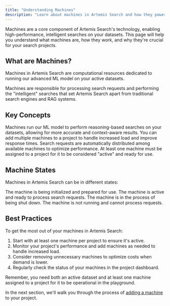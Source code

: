 ```yaml
---
title: "Understanding Machines"
description: "Learn about machines in Artemis Search and how they power your intelligent searches"
---
```


Machines are a core component of Artemis Search's technology, enabling high-performance, intelligent searches on your datasets. This page will help you understand what machines are, how they work, and why they're crucial for your search projects.

## What are Machines?

<Note>
Machines in Artemis Search are computational resources dedicated to running our advanced ML model on your active datasets.
</Note>

Machines are responsible for processing search requests and performing the "intelligent" searches that set Artemis Search apart from traditional search engines and RAG systems.

## Key Concepts

<AccordionGroup>
  <Accordion title="Purpose" icon="bullseye">
    Machines run our ML model to perform reasoning-based searches on your datasets, allowing for more accurate and context-aware results.
  </Accordion>
  <Accordion title="Scalability" icon="arrows-scale">
    You can add multiple machines to a project to handle increased load and improve response times.
  </Accordion>
  <Accordion title="Load Balancing" icon="balance-scale">
    Search requests are automatically distributed among available machines to optimize performance.
  </Accordion>
  <Accordion title="Project Activation" icon="power-off">
    At least one machine must be assigned to a project for it to be considered "active" and ready for use.
  </Accordion>
</AccordionGroup>

## Machine States

Machines in Artemis Search can be in different states:

<CardGroup cols={2}>
  <Card title="Starting" icon="rocket">
    The machine is being initialized and prepared for use.
  </Card>
  <Card title="Running" icon="play">
    The machine is active and ready to process search requests.
  </Card>
  <Card title="Stopping" icon="stop">
    The machine is in the process of being shut down.
  </Card>
  <Card title="Stopped" icon="power-off">
    The machine is not running and cannot process requests.
  </Card>
</CardGroup>

## Best Practices

To get the most out of your machines in Artemis Search:

1. Start with at least one machine per project to ensure it's active.
2. Monitor your project's performance and add machines as needed to handle increased load.
3. Consider removing unnecessary machines to optimize costs when demand is lower.
4. Regularly check the status of your machines in the project dashboard.

<Tip>
Remember, you need both an active dataset and at least one machine assigned to a project for it to be operational in the playground.
</Tip>

In the next section, we'll walk you through the process of [adding a machine](/machines/add-a-machine) to your project.